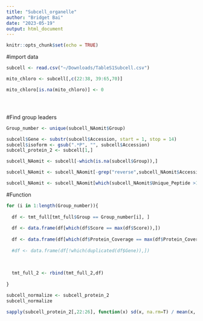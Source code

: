 ```yaml
---
title: "Subcell_organelle"
author: "Bridget Bai"
date: "2023-05-19"
output: html_document
---
```


```r
knitr::opts_chunk$set(echo = TRUE)
```
#import data
```r
subcell <- read.csv("~/Downloads/TableS1Subcell.csv")

mito_chloro <- subcell[,c(22:38, 39:65,70)]

mito_chloro[is.na(mito_chloro)] <- 0





```
#Find group leaders
```r
Group_number <- unique(subcell_NAomit$Group)

subcell$Gene <- substr(subcell$Accession, start = 1, stop = 14)
subcell$isoform <- gsub(".*P", "", subcell$Accession)
subcell_protein_2 <- subcell[1,]

subcell_NAomit <- subcell[-which(is.na(subcell$Group)),]

subcell_NAomit <- subcell_NAomit[-grep("reverse",subcell_NAomit$Accession),]

subcell_NAomit <- subcell_NAomit[which(subcell_NAomit$Unique_Peptide >1),]
```

#Function
```r
for (i in 1:length(Group_number)){
  
  df <- tmt_full[tmt_full$Group == Group_number[i], ]
  
  df <- data.frame(df[which(df$Score == max(df$Score)),])
  
  df <- data.frame(df[which(df$Protein_Coverage == max(df$Protein_Coverage)),])
  
  #df <- data.frame(df[!which(duplicated(df$Gene)),])
    
  
  
  tmt_full_2 <- rbind(tmt_full_2,df)
  
}

```

```r
subcell_normalize <- subcell_protein_2
subcell_normalize
```


```r
sapply(subcell_protein_2[,22:26], function(x) sd(x, na.rm=T) / mean(x, na.rm=T))
```

